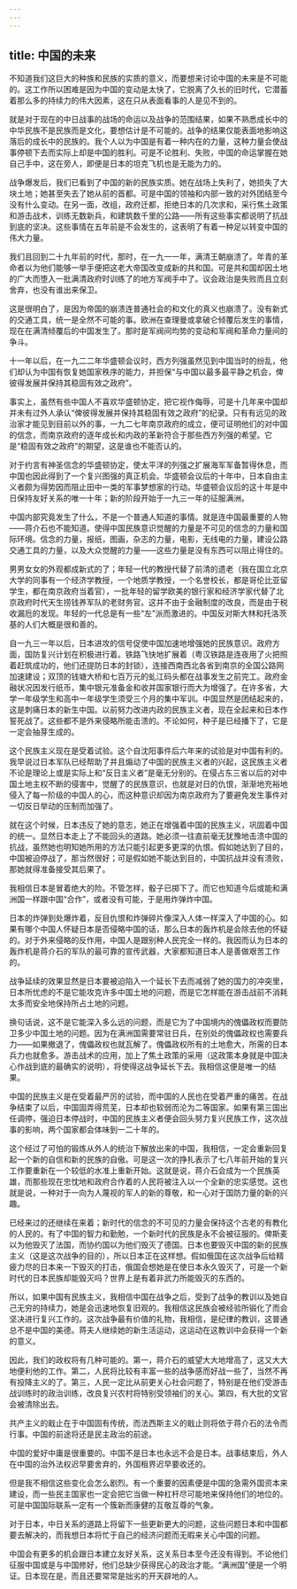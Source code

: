 ```yaml
---
---
---
```

title: 中国的未来
---




不知道我们这巨大的种族和民族的实质的意义，而要想来讨论中国的未来是不可能的。这工作所以困难是因为中国的变动是太快了，它脱离了久长的旧时代，它潜蓄着那么多的持续力的伟大因素，这在只从表面看事的人是见不到的。

就是对于现在的中日战事的战场的命运以及战争的范围结果，如果不熟悉成长中的中华民族不是民族而是文化，要想估计是不可能的。战争的结果仅能表面地影响这落后的成长中的民族的。我个人以为中国是有着一种内在的力量，这种力量会使战事停顿下去而实际上却是中国的胜利。可是不论胜利、失败，中国的命运掌握在她自己手中，这在旁人，即便是日本的坦克飞机也是无能为力的。

战争爆发后，我们已看到了中国的新的民族实质。她在战场上失利了，她损失了大块土地；她甚至失去了她从前的首都。可是中国的领袖和内部一致的对外团结至今没有什么变动。在另一面，改组，政府迁都，拒绝日本的几次求和，采行焦土政策和游击战术，训练无数新兵，和建筑数千里的公路——所有这些事实都说明了抗战到底的坚决。这些事情在五年前是不会发生的，这表明了有着一种足以转变中国的伟大力量。

我们且回到二十九年前的时代，那时，在一九一一年，满清王朝崩溃了。年青的革命者以为他们能够一举手便把这老大帝国改变成新的共和国。可是共和国却因土地的广大而堕入一批满清政府时训练了的地方军阀手中了。议会政治是失败而且立刻舍弃，也没有谁出来保卫。

这是很明白了，是因为帝国的崩溃连普通社会的和文化的真义也崩溃了。没有新式的交通工具，统一是全然不可能的事。欧洲在查理曼或拿破仑倾覆后发生的事情，现在在满清倾覆后的中国发生了。那时是军阀间均势的变动和军阀和革命力量间的争斗。

十一年以后，在一九二二年华盛顿会议时，西方列强虽然见到中国当时的纷乱，他们却认为中国有恢复她国家秩序的能力，并担保“与中国以最多最平静之机会，俾彼得发展并保持其稳固有效之政府”。

事实上，虽然有些中国人不喜欢华盛顿协定，把它视作侮辱，可是十几年来中国却并未有过外人承认“俾彼得发展并保持其稳固有效之政府”的纪录。只有有远见的政治家才能见到目前以外的事，一九二七年南京政府的成立，便可证明他们的对中国的信念，而南京政府的逐年成长和内政的革新符合于那些西方列强的希望。它是“稳固有效之政府”的期望，这是谁也不能否认的。

对于约言有神圣信念的华盛顿协定，使太平洋的列强之扩展海军军备暂得休息，而中国也因此得到了一个复兴图强的真正机会。华盛顿会议后的十年中，日本自由主义者颇为得势因而阻止田中一类的军事梦想家的行动。华盛顿会议后的这十年是中日保持友好关系的唯一十年；新的阶段开始于一九三一年的征服满洲。

中国内部究竟发生了什么，不是一个普通人知道的事情。就是连中国最重要的人物——蒋介石也不能知道。使得中国民族意识觉醒的力量是不可见的信念的力量和国际环境。信念的力量，报纸，图画，杂志的力量，电影，无线电的力量，建设公路交通工具的力量，以及大众觉醒的力量——这些力量是没有东西可以阻止得住的。

男男女女的外观都成新式的了；年轻一代的教授代替了前清的遗老（我在国立北京大学的同事有一个经济学教授，一个地质学教授，一个名誉校长，都是哥伦比亚留学生，都在南京政府当着官），一批年轻的留学欧美的银行家和经济学家代替了北京政府时代天生捞钱养军队的老财务官。这并不由于金融制度的改良，而是由于税收漏卮的发现。年轻的一代总是有一些“左”派而激进的。中国反对斯大林和托洛茨基的人们大概是很和善的。

自一九三一年以后，日本进攻的信号促使中国加速地增强她的民族意识。政府方面，国防复兴计划在积极进行着。铁路飞快地扩展着（粤汉铁路是连夜用了火把照着赶筑成功的，他们还提防日本的封锁），连接西南西北各省到南京的全国公路网加速建设；双顶的钱塘大桥和七百万元的虬江码头都在战事发生之前完工。政府金融状况因发行纸币，集中银元准备金和收并国家银行而大为增强了。在许多省，大学一年级学生和高中一年级学生须受三个月的集中军训。中国显然是团结起来的，这是刺痛日本的新生中国。以前努力改进内政的民族主义者，现在全起来和日本作誓死战了。这些都不是外来侵略所能击溃的。不论如何，种子是已经播下了，它是一定会抽芽生成的。

这个民族主义现在是受着试验。这个自沈阳事件后六年来的试验是对中国有利的。我早说过日本军队已经帮助了并且煽动了中国的民族主义者的兴起，这民族主义者不论是理论上或是实际上和“反日主义者”是毫无分别的。在侵占东三省以后的对中国土地主权不断的侵害中，觉醒了的民族意识，也就是对日的仇恨，渐渐地充裕地侵入了每一阶级的中国人的心，而这种意识却因为南京政府为了要避免发生事件对一切反日举动的压制而加强了。

就在这个时候，日本违反了她的意志，她正在增强着中国的民族主义，巩固着中国的统一。显然日本走上了不能回头的道路。她必须一往直前毫无犹豫地击溃中国的抗战，虽然她也明知她所用的方法只能引起更多更深的仇恨。假如她达到了目的，中国被迫停战了，那当然很好；可是假如她不能达到目的，中国抗战并没有溃败，那她就得准备接受其后果了。

我相信日本是冒着绝大的险。不管怎样，骰子已掷下了。而它也知道今后或能和满洲国一样跟中国“合作”，或者没有可能，于是用炸弹炸中国。

日本的炸弹到处爆炸着，反目仇恨和炸弹碎片像深入人体一样深入了中国的心。如果有哪个中国人怀疑日本是否侵略中国的话，那么日本的轰炸机是会除去他的怀疑的。对于外来侵略的反作用，中国人是跟别种人民完全一样的。我因而认为日本的轰炸机是蒋介石的军队的最可靠的宣传武器，大家都知道日本人是善做艰苦工作的。

战争延续的效果显然是日本要被迫陷入一个延长下去而减弱了她的国力的冲突里，日本所忧虑的不是它能攻克许多中国土地的问题，而是它怎样能在游击战前不消耗太多而安全地保持所占土地的问题。

换句话说，这不是它能深入多么远的问题，而是它为了中国境内的傀儡政权而要防卫多少中国土地的问题。因为在满洲国需要常驻日兵，在别处的傀儡政权也需要兵力——如果撤退了，傀儡政权也就瓦解了。傀儡政权所有的土地愈大，所需的日本兵力也就愈多。游击战术的应用，加上了焦土政策的采用（这政策本身就是中国决心作战到底的最确实的说明），将使得这战争延长下去。我相信这便是唯一的结果。

中国的民族主义是在受着最严厉的试验，而中国的人民也在受着严重的痛苦。在战争结束了以后，中国固弄得荒芜，日本却也软弱而沦为二等国家。如果有第三国出任调停，强迫日本停战时，中国的民族主义者便会回头努力复兴民族工作，这次战事的影响，两个国家都会体味到一二十年的。

这个经过了可怕的锻炼从外人的统治下解放出来的中国，我相信，一定会重新回复起一个新的自信和新的民族的自傲。可是这一次的挣扎表示了七八年前开始的复兴工作要重新在一个较低的水准上重新开始。这就是说，蒋介石会成为一个民族英雄，而那些现在忠忱地和政府合作着的人民将被注入以一个全新的忠实感觉。这也就是说，一种对于一向为人蔑视的军人的新的尊敬，和一心对于国防力量的新的兴趣。

已经来过的还继续在来着；新时代的信念的不可见的力量会保持这个古老的有教化的人民的。有了中国的智力和勤勉，一个新时代的民族是永不会被征服的。俾斯麦以为他毁灭了法国，而协约国以为他们毁灭了德国。日本也要毁灭中国的新的民族主义（这是这次战争的目的），所以日本正在这样想。假如俄国在这次战争后给精疲力尽的日本来一下毁灭的打击，俄国会想她是在使日本永久毁灭了，可是一个新时代的日本民族却能毁灭吗？世界上是有着非武力所能毁灭的东西的。

所以，如果中国有民族主义，我相信中国在战争之后，受到了战争的教训以及她自己无穷的持续力，她是会迅速地恢复旧观的。我相信这民族会被经验所锻化了而会坚决进行复兴工作的。这次战争最有价值的礼物，我相信，是纪律的教训，这普通总不是中国的美德。蒋夫人继续她的新生活运动，这运动在这教训中会获得一个新的意义。

因此，我们的政权将有几种可能的。第一，蒋介石的威望大大地增高了，这又大大地便利他的工作。第二，人民将比较有丰富一些的战争感而好战一些了，当然不再有投降主义的了。第三，人民一定比从前更关心社会问题了，特别是在他们受游击战训练时的政治训练，改良复兴农村将特别受领袖们的关心。第四，有大批的文官会被清除出去。

共产主义的戢止在于中国固有传统，而法西斯主义的戢止则将依于蒋介石的法令而行事。中国的前途将还是民主政治的前途。

中国的爱好中庸是很重要的。中国不是日本也永远不会是日本。战事结束后，外人在中国的治外法权迟早要舍弃的，外国租界迟早要收还的。

但是我不相信这些变化会怎么剧烈。有一个重要的因素便是中国的急需外国资本来建设，而一些民主国家也一定会把它当做一种杠杆尽可能地来保持他们的地位的。可是中国国际联系一定有一个簇新而康健的互敬互尊的气象。

对于日本，中日关系的道路上将留下一些更新更大的问题，这些问题日本和中国都要去解决的，而我想日本将忙于自己的经济问题而无暇来关心中国的问题。

中国会有更多的机会跟日本建立友好关系，这关系日本至今还没有得到。不论他们征服中国或是与中国修好，他们总缺少获得民心的政治才能。“满洲国”便是一个明证。日本现在是，而且还要常常是拙劣的开天辟地的人。